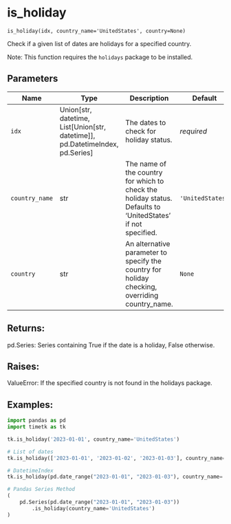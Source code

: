 # is_holiday { #timetk.is_holiday }

`is_holiday(idx, country_name='UnitedStates', country=None)`

Check if a given list of dates are holidays for a specified country.

Note: This function requires the `holidays` package to be installed.

## Parameters

| Name           | Type                                                                                | Description                                                                                                 | Default          |
|----------------|-------------------------------------------------------------------------------------|-------------------------------------------------------------------------------------------------------------|------------------|
| `idx`          | Union\[str, datetime, List\[Union\[str, datetime\]\], pd.DatetimeIndex, pd.Series\] | The dates to check for holiday status.                                                                      | _required_       |
| `country_name` | str                                                                                 | The name of the country for which to check the holiday status. Defaults to 'UnitedStates' if not specified. | `'UnitedStates'` |
| `country`      | str                                                                                 | An alternative parameter to specify the country for holiday checking, overriding country_name.              | `None`           |

## Returns:

pd.Series:
    Series containing True if the date is a holiday, False otherwise.



## Raises:

ValueError:
    If the specified country is not found in the holidays package.



## Examples:

```python
import pandas as pd
import timetk as tk

tk.is_holiday('2023-01-01', country_name='UnitedStates')
```

```python
# List of dates
tk.is_holiday(['2023-01-01', '2023-01-02', '2023-01-03'], country_name='UnitedStates')
```

```python
# DatetimeIndex
tk.is_holiday(pd.date_range("2023-01-01", "2023-01-03"), country_name='UnitedStates')
```

```python
# Pandas Series Method
( 
    pd.Series(pd.date_range("2023-01-01", "2023-01-03"))
        .is_holiday(country_name='UnitedStates')
)
```